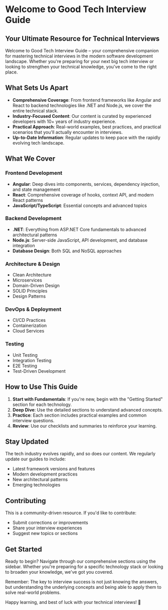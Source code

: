 # Welcome to Good Tech Interview Guide

## Your Ultimate Resource for Technical Interviews

Welcome to Good Tech Interview Guide – your comprehensive companion for mastering technical interviews in the modern software development landscape. Whether you're preparing for your next big tech interview or looking to strengthen your technical knowledge, you've come to the right place.

## What Sets Us Apart

- **Comprehensive Coverage**: From frontend frameworks like Angular and React to backend technologies like .NET and Node.js, we cover the entire technical stack.
- **Industry-Focused Content**: Our content is curated by experienced developers with 10+ years of industry experience.
- **Practical Approach**: Real-world examples, best practices, and practical scenarios that you'll actually encounter in interviews.
- **Up-to-Date Information**: Regular updates to keep pace with the rapidly evolving tech landscape.

## What We Cover

### Frontend Development
- **Angular**: Deep dives into components, services, dependency injection, and state management
- **React**: Comprehensive coverage of hooks, context API, and modern React patterns
- **JavaScript/TypeScript**: Essential concepts and advanced topics

### Backend Development
- **.NET**: Everything from ASP.NET Core fundamentals to advanced architectural patterns
- **Node.js**: Server-side JavaScript, API development, and database integration
- **Database Design**: Both SQL and NoSQL approaches

### Architecture & Design
- Clean Architecture
- Microservices
- Domain-Driven Design
- SOLID Principles
- Design Patterns

### DevOps & Deployment
- CI/CD Practices
- Containerization
- Cloud Services

### Testing
- Unit Testing
- Integration Testing
- E2E Testing
- Test-Driven Development

## How to Use This Guide

1. **Start with Fundamentals**: If you're new, begin with the "Getting Started" section for each technology.
2. **Deep Dive**: Use the detailed sections to understand advanced concepts.
3. **Practice**: Each section includes practical examples and common interview questions.
4. **Review**: Use our checklists and summaries to reinforce your learning.

## Stay Updated

The tech industry evolves rapidly, and so does our content. We regularly update our guides to include:
- Latest framework versions and features
- Modern development practices
- New architectural patterns
- Emerging technologies

## Contributing

This is a community-driven resource. If you'd like to contribute:
- Submit corrections or improvements
- Share your interview experiences
- Suggest new topics or sections

## Get Started

Ready to begin? Navigate through our comprehensive sections using the sidebar. Whether you're preparing for a specific technology stack or looking to broaden your knowledge, we've got you covered.

Remember: The key to interview success is not just knowing the answers, but understanding the underlying concepts and being able to apply them to solve real-world problems.

Happy learning, and best of luck with your technical interviews! 🚀
